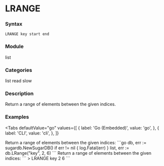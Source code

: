 
# LRANGE

### Syntax
```
LRANGE key start end
```

### Module
<span className="acl-category">list</span>

### Categories 
<span className="acl-category">list</span>
<span className="acl-category">read</span>
<span className="acl-category">slow</span>

### Description 
Return a range of elements between the given indices.

### Examples

<Tabs
  defaultValue="go"
  values={[
    { label: 'Go (Embedded)', value: 'go', },
    { label: 'CLI', value: 'cli', },
  ]}
>
  <TabItem value="go">
    Return a range of elements between the given indices:
    ```go
    db, err := sugardb.NewSugarDB()
    if err != nil {
      log.Fatal(err)
    }
    list, err := db.LRange("key", 2, 6)
    ```
  </TabItem>
  <TabItem value="cli">
    Return a range of elements between the given indices:
    ```
    > LRANGE key 2 6
    ```
  </TabItem>
</Tabs>
